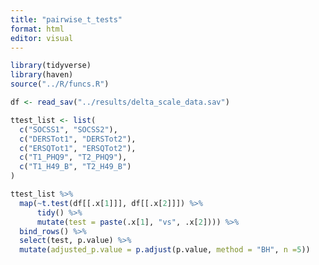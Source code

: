 ```yaml
---
title: "pairwise_t_tests"
format: html
editor: visual
---
```


```r
library(tidyverse)
library(haven)
source("../R/funcs.R")
```

```r
df <- read_sav("../results/delta_scale_data.sav")
```

```r
ttest_list <- list(
  c("SOCSS1", "SOCSS2"),
  c("DERSTot1", "DERSTot2"),
  c("ERSQTot1", "ERSQTot2"),
  c("T1_PHQ9", "T2_PHQ9"),
  c("T1_H49_B", "T2_H49_B")
)
```

```r
ttest_list %>%
  map(~t.test(df[[.x[1]]], df[[.x[2]]]) %>% 
      tidy() %>% 
      mutate(test = paste(.x[1], "vs", .x[2]))) %>%
  bind_rows() %>%
  select(test, p.value) %>%
  mutate(adjusted_p.value = p.adjust(p.value, method = "BH", n =5))
```
